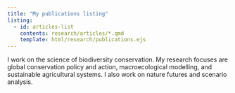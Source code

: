 ```yaml
---
title: "My publications listing"
listing:
  - id: articles-list
    contents: research/articles/*.qmd
    template: html/research/publications.ejs
---
```


I work on the science of biodiversity conservation. My research focuses are global conservation policy and action, macroecological modelling, and sustainable agricultural systems. I also work on nature futures and scenario analysis.